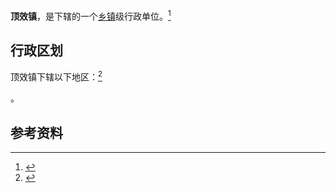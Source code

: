{{中国乡级行政区
|景观照片文件名 = 
|景观照片描述 = 
|汉语拼音 = 
|其他语言 = 
|其他语言名称 = 
|旧称 = 
|地名出处 = 
|位置图文件名 = 
|位置图描述 = 
|自定义图片= 
|建置时间 = 
|政府驻地 = 
|毗邻 = 
|总面积 = 
|总人口 = 
|总人口年份 = 
|户籍人口 = 
|户籍人口年份 = 
|常住人口 = 
|常住人口年份 = 
|人口密度 = 
|GDP = 
|GDP年份 = 
|邮政编码 = 
|电话区号 = 859
|官方网站 = 
|网站名称 = 
|52/23/01/111/000}}

'''顶效镇'''，是{{PRC admin/fullname|52/23/01/111/000|3}}下辖的一个[[乡镇|乡镇]]级行政单位。<ref>{{PRC admin/ref sgc|{{PRC admin/parent|52/23/01/111/000}}}}</ref>

== 行政区划 ==

顶效镇下辖以下地区：<ref>{{PRC admin/ref sgc|52/23/01/111/000}}</ref>

{{PRC admin/children|52/23/01/111/000}}。

== 参考资料 ==

{{reflist}}

{{行政区划小作品}}
{{PRC admin/navcat|52/23/01/111/000}}